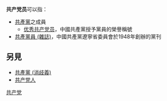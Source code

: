 {{wiktionary|共产党员}}
'''共产党员'''可以指：
* [[共產黨|共產黨]]之成員
** [[优秀共产党员|优秀共产党员]]，中國共產黨授予黨員的榮譽稱號
* [[共產黨員_(雜誌)|共產黨員 (雜誌)]]，中國共產黨遼寧省委員會於1948年創辦的黨刊

== 另見 ==
* [[共產黨_(消歧義)|共產黨 (消歧義)]]
* [[共产党人|共产党人]]

{{disambig|Cat=四字消歧义}}
[[Category:共产党|]]
